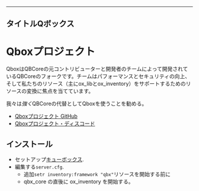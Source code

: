 ***

## タイトルQボックス


# Qboxプロジェクト

QboxはQBCoreの元コントリビューターと開発者のチームによって開発されているQBCoreのフォークです。チームはパフォーマンスとセキュリティの向上、そして私たちのリソース（主にox\_libとox\_inventory）をサポートするためのリソースの変換に焦点を当てています。

我々は*強く*QBCoreの代替としてQboxを使うことを勧める。

* [Qboxプロジェクト GitHub](https://github.com/Qbox-project/)
* [Qboxプロジェクト・ディスコード](https://discord.gg/AtbwBuJHN5)

## インストール

* セットアップ[キューボックス](https://github.com/Qbox-project/qbx_core).
* 編集する`server.cfg`.
  * 追加`setr inventory:framework "qbx"`リソースを開始する前に
  * qbx\_core の直後に ox\_inventory を開始する。
